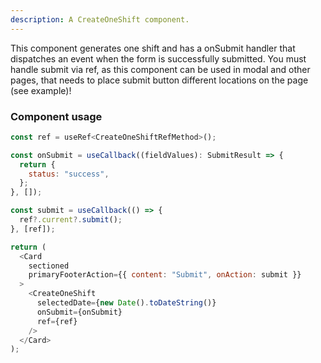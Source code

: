 ```yaml
---
description: A CreateOneShift component.
---
```


This component generates one shift and has a onSubmit handler that dispatches an event when the form is successfully submitted.
You must handle submit via ref, as this component can be used in modal and other pages, that needs to place submit button different locations on the page (see example)!

### Component usage

```js
const ref = useRef<CreateOneShiftRefMethod>();

const onSubmit = useCallback((fieldValues): SubmitResult => {
  return {
    status: "success",
  };
}, []);

const submit = useCallback(() => {
  ref?.current?.submit();
}, [ref]);

return (
  <Card
    sectioned
    primaryFooterAction={{ content: "Submit", onAction: submit }}
  >
    <CreateOneShift
      selectedDate={new Date().toDateString()}
      onSubmit={onSubmit}
      ref={ref}
    />
  </Card>
);
```
